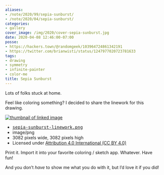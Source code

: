 ```yaml
---
aliases:
- /note/2020/99/sepia-sunburst/
- /note/2020/04/sepia-sunburst/
categories:
- gallery
cover_image: /img/2020/cover-sepia-sunburst.jpg
date: 2020-04-08 12:46:00-07:00
posse:
- https://hackers.town/@randomgeek/103964724861342191
- https://twitter.com/brianwisti/status/1247977020723781633
tags:
- drawing
- symmetry
- infinite-painter
- color-me
title: Sepia Sunburst
---
```


Lots of folks stuck at home.

Feel like coloring something? I decided to share the linework for this drawing.

<div class="image-link"><div class="image-link-preview">
      <a href="@img/2020/sepia-sunburst-linework.png">
        <img src="@img/2020/sepia-sunburst-linework-96x96.png" alt="thumbnail of linked image" />
      </a>
    </div>
    <div class="image-link-details">
      <ul>
        <li>
          <a href="@img/2020/sepia-sunburst-linework.png">
            <tt>sepia-sunburst-linework.png</tt>
          </a>
        </li>
        <li>image/png</li>
        <li>3082 pixels wide, 3082 pixels high</li>
        <li>Licensed under <a href="https://creativecommons.org/licenses/by/4.0/">Attribution 4.0 International (CC BY 4.0)</a></li>
      </ul>
    </div></div>

Print it. Import it into your favorite coloring / sketch app. Whatever.  Have
fun!

And you don’t *have* to show me what you do with it, but I’d love it if you
did!
